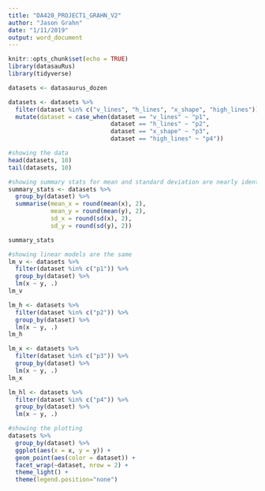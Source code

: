 ```yaml
---
title: "DA420_PROJECT1_GRAHN_V2"
author: "Jason Grahn"
date: "1/11/2019"
output: word_document
---
```


```r
knitr::opts_chunk$set(echo = TRUE)
library(datasauRus)
library(tidyverse)

datasets <- datasaurus_dozen

datasets <- datasets %>% 
  filter(dataset %in% c("v_lines", "h_lines", "x_shape", "high_lines")) %>% 
  mutate(dataset = case_when(dataset == "v_lines" ~ "p1",
                             dataset == "h_lines" ~ "p2",
                             dataset == "x_shape" ~ "p3",
                             dataset == "high_lines" ~ "p4"))
```

```r
#showing the data
head(datasets, 10)
tail(datasets, 10)
```

```r
#showing summary stats for mean and standard deviation are nearly identical
summary_stats <- datasets %>%
  group_by(dataset) %>% 
  summarise(mean_x = round(mean(x), 2),
            mean_y = round(mean(y), 2),
            sd_x = round(sd(x), 2),
            sd_y = round(sd(y), 2)) 

summary_stats
```

```r
#showing linear models are the same
lm_v <- datasets %>% 
  filter(dataset %in% c("p1")) %>% 
  group_by(dataset) %>% 
  lm(x ~ y, .)
lm_v

lm_h <- datasets %>% 
  filter(dataset %in% c("p2")) %>% 
  group_by(dataset) %>% 
  lm(x ~ y, .)
lm_h

lm_x <- datasets %>% 
  filter(dataset %in% c("p3")) %>% 
  group_by(dataset) %>% 
  lm(x ~ y, .)
lm_x

lm_hl <- datasets %>% 
  filter(dataset %in% c("p4")) %>% 
  group_by(dataset) %>% 
  lm(x ~ y, .)
```

```r
#showing the plotting
datasets %>% 
  group_by(dataset) %>%
  ggplot(aes(x = x, y = y)) +
  geom_point(aes(color = dataset)) +
  facet_wrap(~dataset, nrow = 2) +
  theme_light() +
  theme(legend.position="none")
```